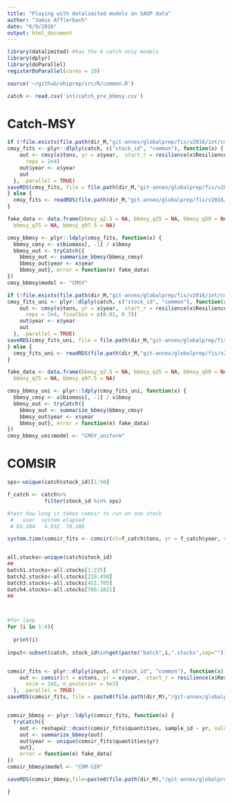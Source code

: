 ```yaml
---
title: "Playing with datalimited models on SAUP data"
author: "Jamie Afflerbach"
date: "6/9/2016"
output: html_document
---
```


```r

library(datalimited) #has the 4 catch only models
library(dplyr)
library(doParallel)
registerDoParallel(cores = 10)

source('~/github/ohiprep/src/R/common.R')

```


```r

catch <- read.csv('int/catch_pre_bbmsy.csv')

```

# Catch-MSY

```r

if (!file.exists(file.path(dir_M,"git-annex/globalprep/fis/v2016/int/cmsy-fits.rds"))) {
cmsy_fits <- plyr::dlply(catch, c("stock_id", "common"), function(x) {
    out <- cmsy(x$tons, yr = x$year,  start_r = resilience(x$Resilience[1]), 
      reps = 2e4)
    out$year <- x$year
    out
  }, .parallel = TRUE)
saveRDS(cmsy_fits, file = file.path(dir_M,"git-annex/globalprep/fis/v2016/int/cmsy-fits.rds"))
} else {
  cmsy_fits <- readRDS(file.path(dir_M,"git-annex/globalprep/fis/v2016/int/cmsy-fits.rds"))
}

fake_data <- data.frame(bbmsy_q2.5 = NA, bbmsy_q25 = NA, bbmsy_q50 = NA, 
  bbmsy_q75 = NA, bbmsy_q97.5 = NA)

cmsy_bbmsy <- plyr::ldply(cmsy_fits, function(x) {
  bbmsy_cmsy <- x$biomass[, -1] / x$bmsy
  bbmsy_out <- tryCatch({
    bbmsy_out <- summarize_bbmsy(bbmsy_cmsy)
    bbmsy_out$year <- x$year
    bbmsy_out}, error = function(e) fake_data)
})
cmsy_bbmsy$model <- "CMSY"

```

```r

if (!file.exists(file.path(dir_M,"git-annex/globalprep/fis/v2016/int/cmsy-fits-uni-prior.rds"))) {
cmsy_fits_uni <- plyr::dlply(catch, c("stock_id", "common"), function(x) {
    out <- cmsy(x$tons, yr = x$year,  start_r = resilience(x$Resilience[1]), 
      reps = 2e4, finalbio = c(0.01, 0.7))
    out$year <- x$year
    out
  }, .parallel = TRUE)
saveRDS(cmsy_fits_uni, file = file.path(dir_M,"git-annex/globalprep/fis/v2016/int/cmsy-fits-uni-prior.rds"))
} else {
  cmsy_fits_uni <- readRDS(file.path(dir_M,"git-annex/globalprep/fis/v2016/int/cmsy-fits-uni-prior.rds"))
}

fake_data <- data.frame(bbmsy_q2.5 = NA, bbmsy_q25 = NA, bbmsy_q50 = NA, 
  bbmsy_q75 = NA, bbmsy_q97.5 = NA)

cmsy_bbmsy_uni <- plyr::ldply(cmsy_fits_uni, function(x) {
  bbmsy_cmsy <- x$biomass[, -1] / x$bmsy
  bbmsy_out <- tryCatch({
    bbmsy_out <- summarize_bbmsy(bbmsy_cmsy)
    bbmsy_out$year <- x$year
    bbmsy_out}, error = function(e) fake_data)
})
cmsy_bbmsy_uni$model <- "CMSY_uniform"

```


# COMSIR

```r

sps<-unique(catch$stock_id)[1:50]

f_catch <- catch%>%
            filter(stock_id %in% sps)

#test how long it takes comsir to run on one stock
 #   user  system elapsed 
 # 65.284   4.932  70.186 

system.time(comsir_fits <- comsir(ct=f_catch$tons, yr = f_catch$year, start_r = resilience(f_catch$Resilience[1]),nsim = 2e6, n_posterior = 5e3))


all.stocks<-unique(catch$stock_id)
##
batch1.stocks<-all.stocks[1:225]
batch2.stocks<-all.stocks[226:450]
batch3.stocks<-all.stocks[451:705]
batch4.stocks<-all.stocks[706:1021]
##



#for loop
for (i in 1:4){
  
  print(i)
  
input<-subset(catch, stock_id%in%get(paste("batch",i,".stocks",sep="")))


comsir_fits <- plyr::dlply(input, c("stock_id", "common"), function(x) {
    out <- comsir(ct = x$tons, yr = x$year,  start_r = resilience(x$Resilience[1]), 
      nsim = 2e6, n_posterior = 5e3)
  }, .parallel = TRUE)
saveRDS(comsir_fits, file = paste0(file.path(dir_M),"/git-annex/globalprep/fis/v2016/int/comsir-fits_",i,".rds"))


comsir_bbmsy <- plyr::ldply(comsir_fits, function(x) {
  tryCatch({
    out <- reshape2::dcast(comsir_fits$quantities, sample_id ~ yr, value.var = "bbmsy")[,-1]
    out <- summarize_bbmsy(out)
    out$year <- unique(comsir_fits$quantities$yr)
    out}, 
    error = function(e) fake_data)
})
comsir_bbmsy$model <- "COM-SIR"

saveRDS(comsir_bbmsy,file=paste0(file.path(dir_M),"/git-annex/globalprep/fis/v2016/int/comsir-bbmsy_",i,".rds"))

}

```

